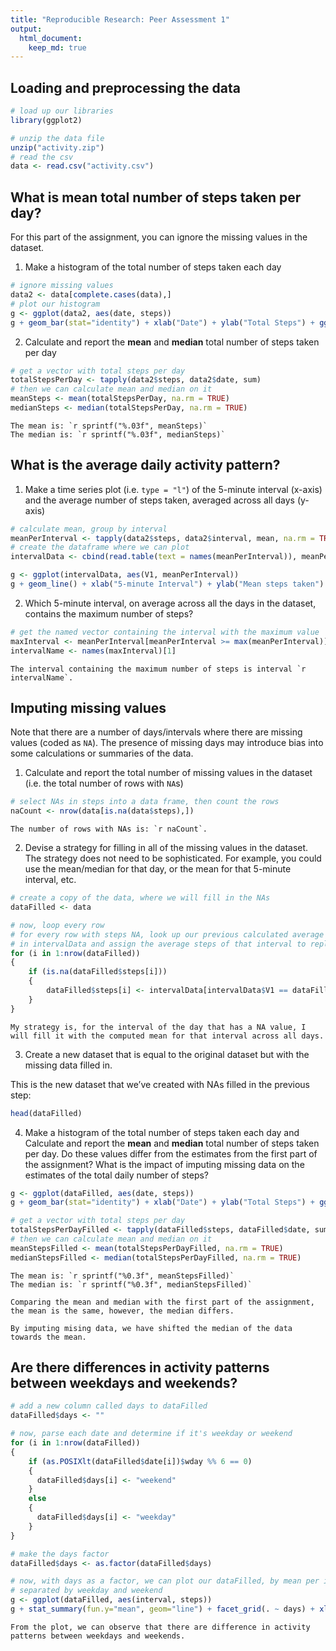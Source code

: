 ```yaml
---
title: "Reproducible Research: Peer Assessment 1"
output: 
  html_document:
    keep_md: true
---
```



## Loading and preprocessing the data
```r
# load up our libraries
library(ggplot2)
```

```r
# unzip the data file
unzip("activity.zip")
# read the csv
data <- read.csv("activity.csv")
```

## What is mean total number of steps taken per day?

For this part of the assignment, you can ignore the missing values in
the dataset.

1. Make a histogram of the total number of steps taken each day

```r
# ignore missing values
data2 <- data[complete.cases(data),]
# plot our histogram
g <- ggplot(data2, aes(date, steps))
g + geom_bar(stat="identity") + xlab("Date") + ylab("Total Steps") + ggtitle("Total Steps by Date") + theme(axis.text.x=element_text(angle=90,hjust=1,vjust=0.5))
```

2. Calculate and report the **mean** and **median** total number of steps taken per day

```r
# get a vector with total steps per day
totalStepsPerDay <- tapply(data2$steps, data2$date, sum)
# then we can calculate mean and median on it
meanSteps <- mean(totalStepsPerDay, na.rm = TRUE)
medianSteps <- median(totalStepsPerDay, na.rm = TRUE)
```
~~~
The mean is: `r sprintf("%.03f", meanSteps)`     
The median is: `r sprintf("%.03f", medianSteps)`
~~~

## What is the average daily activity pattern?

1. Make a time series plot (i.e. `type = "l"`) of the 5-minute interval (x-axis) and the average number of steps taken, averaged across all days (y-axis)

```r
# calculate mean, group by interval
meanPerInterval <- tapply(data2$steps, data2$interval, mean, na.rm = TRUE)
# create the dataframe where we can plot
intervalData <- cbind(read.table(text = names(meanPerInterval)), meanPerInterval)

g <- ggplot(intervalData, aes(V1, meanPerInterval))
g + geom_line() + xlab("5-minute Interval") + ylab("Mean steps taken") + ggtitle("Mean Steps Taken per 5-minute Interval")
```

2. Which 5-minute interval, on average across all the days in the dataset, contains the maximum number of steps?

```r
# get the named vector containing the interval with the maximum value
maxInterval <- meanPerInterval[meanPerInterval >= max(meanPerInterval)]
intervalName <- names(maxInterval)[1]
```
~~~
The interval containing the maximum number of steps is interval `r intervalName`.
~~~

## Imputing missing values
Note that there are a number of days/intervals where there are missing
values (coded as `NA`). The presence of missing days may introduce
bias into some calculations or summaries of the data.

1. Calculate and report the total number of missing values in the dataset (i.e. the total number of rows with `NA`s)

```r
# select NAs in steps into a data frame, then count the rows
naCount <- nrow(data[is.na(data$steps),])
```
~~~
The number of rows with NAs is: `r naCount`.
~~~

2. Devise a strategy for filling in all of the missing values in the dataset. The strategy does not need to be sophisticated. For example, you could use the mean/median for that day, or the mean for that 5-minute interval, etc.

```r
# create a copy of the data, where we will fill in the NAs
dataFilled <- data

# now, loop every row
# for every row with steps NA, look up our previous calculated average interval steps
# in intervalData and assign the average steps of that interval to replace the NA value
for (i in 1:nrow(dataFilled))
{
    if (is.na(dataFilled$steps[i]))
    {
        dataFilled$steps[i] <- intervalData[intervalData$V1 == dataFilled$interval[i],]$meanPerInterval
    }
}
```
~~~
My strategy is, for the interval of the day that has a NA value, I will fill it with the computed mean for that interval across all days.
~~~

3. Create a new dataset that is equal to the original dataset but with the missing data filled in.

This is the new dataset that we've created with NAs filled in the previous step:
```r
head(dataFilled)
```

4. Make a histogram of the total number of steps taken each day and Calculate and report the **mean** and **median** total number of steps taken per day. Do these values differ from the estimates from the first part of the assignment? What is the impact of imputing missing data on the estimates of the total daily number of steps?

```r
g <- ggplot(dataFilled, aes(date, steps))
g + geom_bar(stat="identity") + xlab("Date") + ylab("Total Steps") + ggtitle("Total Steps by Date") + theme(axis.text.x=element_text(angle=90,hjust=1,vjust=0.5))

# get a vector with total steps per day
totalStepsPerDayFilled <- tapply(dataFilled$steps, dataFilled$date, sum)
# then we can calculate mean and median on it
meanStepsFilled <- mean(totalStepsPerDayFilled, na.rm = TRUE)
medianStepsFilled <- median(totalStepsPerDayFilled, na.rm = TRUE)
```
~~~
The mean is: `r sprintf("%0.3f", meanStepsFilled)`     
The median is: `r sprintf("%0.3f", medianStepsFilled)`

Comparing the mean and median with the first part of the assignment, the mean is the same, however, the median differs.

By imputing mising data, we have shifted the median of the data towards the mean.
~~~


## Are there differences in activity patterns between weekdays and weekends?

```r
# add a new column called days to dataFilled
dataFilled$days <- ""

# now, parse each date and determine if it's weekday or weekend
for (i in 1:nrow(dataFilled))
{
    if (as.POSIXlt(dataFilled$date[i])$wday %% 6 == 0)
    {
      dataFilled$days[i] <- "weekend"
    } 
    else
    {
      dataFilled$days[i] <- "weekday"
    }
}

# make the days factor
dataFilled$days <- as.factor(dataFilled$days)

# now, with days as a factor, we can plot our dataFilled, by mean per interval, 
# separated by weekday and weekend
g <- ggplot(dataFilled, aes(interval, steps))
g + stat_summary(fun.y="mean", geom="line") + facet_grid(. ~ days) + xlab("5-minute interval") + ylab("mean steps") + ggtitle("Mean steps each 5-minute interval, Weekdays vs. Weekends")
```

~~~
From the plot, we can observe that there are difference in activity patterns between weekdays and weekends.
~~~

